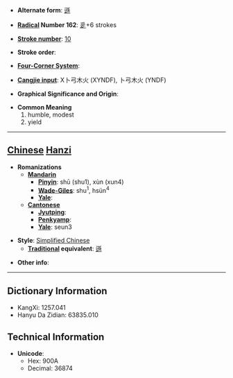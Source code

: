 * '''Alternate form''': [[遜]]

* '''[[Wiktionary:Chinese radical index| Radical]] Number 162''': [[Wiktionary:Chinese radical index 辵|辵]]+6 strokes

* '''[[Wiktionary:Chinese total strokes index|Stroke number]]''': [[Wiktionary:Chinese total strokes index 10|10]]

* '''Stroke order''': 

* '''[[Wiktionary:Chinese four corner index|Four-Corner System]]''': 

* '''[[Wiktionary:Chinese Cangjie index|Cangjie input]]''': X卜弓木火 (XYNDF), 卜弓木火 (YNDF)

* '''Graphical Significance and Origin''': 

* '''Common Meaning'''
*#humble, modest
*# yield


----

== [[Chinese]] [[Hanzi]] ==

* '''Romanizations'''
** '''[[Mandarin]]'''
*** '''[[Pinyin]]''': shū (shu1), xùn (xun4)
*** '''[[Wade-Giles]]''': shu<sup>1</sup>, hsün<sup>4</sup>
*** '''[[Yale]]''': 
** '''[[Cantonese]]'''
*** '''[[Jyutping]]''':
*** '''[[Penkyamp]]''': 
*** '''[[Yale]]''': seun3

* '''Style''': [[Simplified Chinese]] 
** '''[[Traditional Chinese|Traditional]] equivalent''': [[遜]]

* '''Other info''': 

----

== Dictionary Information ==

* KangXi: 1257.041
* Hanyu Da Zidian: 63835.010

== Technical Information ==

* '''Unicode''':
** Hex: 900A
** Decimal: 36874